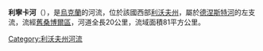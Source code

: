 '''利寧卡河'''（{{lang-uk|Лінинка}}），是[[烏克蘭|烏克蘭]]的河流，位於該國西部[[利沃夫州|利沃夫州]]，屬於[[德涅斯特河|德涅斯特河]]的左支流，流經[[舊桑博爾區|舊桑博爾區]]，河道全長20公里，流域面積81平方公里。

{{DEFAULTSORT:Лінинка}}
[[Category:利沃夫州河流|Category:利沃夫州河流]]


{{Ukraine-river-stub}}